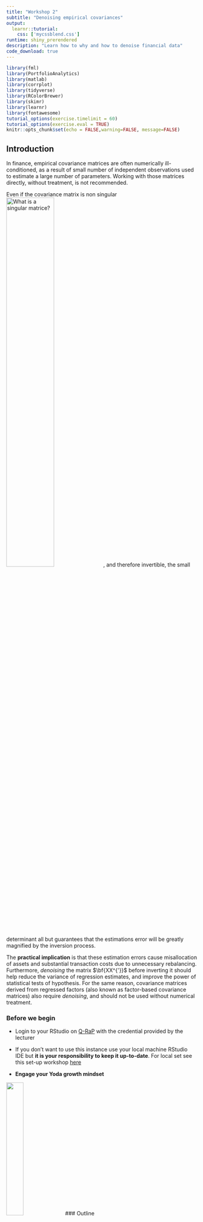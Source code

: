 ```yaml
---
title: "Workshop 2"
subtitle: "Denoising empirical covariances"
output:
  learnr::tutorial:
    css: ['mycssblend.css']
runtime: shiny_prerendered
description: "Learn how to why and how to denoise financial data"
code_download: true
---
```


```r
library(fml)
library(PortfolioAnalytics)
library(matlab)
library(corrplot)
library(tidyverse)
library(RColorBrewer)
library(skimr)
library(learnr)
library(fontawesome)
tutorial_options(exercise.timelimit = 60)
tutorial_options(exercise.eval = TRUE)
knitr::opts_chunk$set(echo = FALSE,warning=FALSE, message=FALSE)
```

## Introduction

In finance, empirical covariance matrices are often numerically ill-conditioned, as a result of small number of independent observations used to estimate a large number of parameters.  Working with those matrices directly, without treatment, is not recommended.

Even if the covariance matrix is non singular
![What is a singular matrice?](https://youtu.be/UqyN7-tRS00){width="50%" align="center"}
, and therefore invertible, the small determinant all but guarantees that the estimations error will be greatly magnified by the inversion process.

The **practical implication** is that these estimation errors cause misallocation of assets and substantial transaction costs due to unnecessary rebalancing.  Furthermore, *denoising* the matrix $\bf{XX^{'}}$ before inverting it should help reduce the variance of regression estimates, and improve the power of statistical tests of hypothesis.  For the same reason, covariance matrices derived from regressed factors (also known as factor-based covariance matrices) also require *denoising*, and should not be used without numerical treatment.  

### Before we begin
* Login to your RStudio on [Q-RaP](https://q-rap.qub.ac.uk:8787) with the credential provided by the lecturer
* If you don't want to use this instance use your local machine RStudio IDE but **it is your responsibility to keep it up-to-date**. For local set see this set-up workshop [here](https://q-rap.qub.ac.uk/set-up/)

* **Engage your Yoda growth mindset**

![](https://l.imgt.es/resource-preview-imgs/436d1438-0fa0-419f-b0fa-5923410ec22f%2Fyodagmmeme.crop_414x311_50%2C1.preview.jpg){width="30%"}
### Outline

In this workshop you can learn:

* First time set-up of git on Q-RaP RStudio 
* Creating fake portfolio data
* Examine correlations of the fake portfolio data
* Creating a function in R
* Setting up functions in R to *denoise* data using the Marcenko-Pastur distribution

### Tools you will use

* Queen' Management School Remote Analytics Desktop 
1. [Q-RaP RStudio](https://q-rap.qub.ac.uk:8787) Or your local RStudio IDE
2. [Q-RaP RStudio Connect](https://q-rap.qub.ac.uk) 

I have preloaded the packages for this tutorial with 

```
library(tidyverse) # loads dplyr, ggplot2, and others
library(PortfolioAnalytics)
library(matlab)
library(fontawesome)
library(corrplot)
library(RColorBrewer)
library(skimr)
library(fml)
```

## Git integration

### Ex 1: First time set-up

* Register for account on GitHub (https://github.com/). We recommend using a username that incorporates your name (barryquinn1,ckelly66)

* If you haven't already click on this invite https://classroom.github.com/a/GCR_J0yx to clone the repository for workshop 1.

### Ex 2: Create RStudio project using Git

* Log in to [Q-RaP RStudio](https://q-rap.qub.ac.uk:8787) and begin to create a new project using a git repository

![Use this video for guidance on the above set-up](https://vimeo.com/511197952){width="50%"}

* If it is your first time using git you need to run the following in the `Terminal` console, then repeat step 4

```bash
git config --global user.email "<your github email>"
# This is the email you used to register with GitHub.
git config --global user.name "<your github username>"
```

## Simulating fake data
In quantitative finance we do not have a laboratory where we can securely experiment in an environment that is controlled.  Most financial research is carried out on *Real* or **Big World** data which is complex, misbehaves and are uncontrollable.  Experimentation in finance is achieved by simulating **Small World** data with know statistical properties which can be controlled.

Portfolio data from the **Big World** is usually insufficient to produce meaningful results, this insufficiency can be illustrated but create some **Small World** random data.  

### Ex 1: Fake portfolio data

>Creates a portfolio in independently and identically distributed *fake* stock returns. Click `Run Code` to see a fake portfolio created:

```r
stocks=20
trading_days=40
fake_port <- array(
  rnorm(trading_days*stocks,
        mean = 0.01,sd = 0.01),
  dim = c(trading_days,stocks)) %>% 
  as.tibble()
fake_port %>% skim()
```

> Describe the data?

**The data is a sample of individual and identically distributed stock returns for 20 stocks over 40 trading days. The sample is drawn from a random normal distribution with mean 0.01 and standard deviation 0.01.  This is the assumed data generating process of daily stock returns that the analyst has postulated.**

### Ex 3: Test your knowledge

```r
question("what do you expect the correlation matrix of these portfolio to look like if the are drawn to be independent and identically distributed ?",
  answer("I expect there to be no pairwise correlation as the data is random"),
  answer("I expect there to be some real pairwise correlation as the data is random"),
  answer("I expect there to be some spurious pairwise correlation as the data is random", correct = TRUE),
  answer("I expect there to boe some real pairwise correlation as the data is nonrandom")
  ,allow_retry = TRUE
)
```
<div id="random-hint">
**Hint:** use `?rnorm()` in the console to understand the output of this function 
</div>

##  Code pipes `%>%`
Firstly, I will introduce the process of piping code in R.  The point of the pipe is to help you write code in a way that is easier to read and understand. To see why the pipe is so useful, we’re going to explore a number of ways of writing the same code.  The pipe operator in R is `%>%` from the `magrittr` pacakge. For more details see [Hadley 2020 "R for Data Science) Chapter 18](https://r4ds.had.co.nz/pipes.html?q=piping#piping-alternatives)

* An algorithm for my morning routine
```
leave_home(get_dressed(get_out_of_bed(wake_up(me,time="6:30"),side="left"),trousers=TRUE,shirt=TRUE),car=FALSE,bike=TRUE,pandemic=FALSE)
```
* With piping
```
me %>%
  wake_up(time="6:30") %>%
  get_out_of_bed(side="left") %>%
  get_dressed(trousers=TRUE,shirt=TRUE) %>%
  leave_house(car=FALSE,bike=TRUE,pandemic=FALSE)
```
So the piping operator allows the code to be more readable and logic.

### Your turn

> Rearrange this code using piping

```r
## Recode this using piping 
summarise(group_by(mutate(fake_port,Type="Fake"),by="Type"),meanV1=mean(V1))
```

```r
## Recode this using piping 
fake_port %>%
  mutate(Type="Fake") 
```

```r
## Recode this using piping 
fake_port %>%
  mutate(Type="Fake") %>%
  group_by(Type)
```

```r
## Recode this using piping 
fake_port %>%
  mutate(Type="Fake") %>%
  group_by(Type) %>%
  summarise(meanV1=mean(V1))
```


## Pairwise correlation of fake data

Given the fake portfolio was created by drawing independent and identically distributed random normal observations, by definition there should be no correlation between the fake stock returns.  

Write some code to evaluate and visualise the correlation of the fake portfolio returns which can be access in the object `fake_port`

```r

```

```r
cor(fake_port)
```

```r
cor(fake_port) %>%
  corrplot()
```

```r
cor(fake_port) %>%
  corrplot(type="upper",
           method = "number",
           order="hclust",
           col=brewer.pal(n=8, name="RdYlBu"))
```

## Building `r fa("r-project")` functions

### Ex 1: simple function

R, at its heart, is a high level functional programming (FP) language. This means that it provides many tools for the creation and manipulation of functions.
> Write a function to add two numbers together then test the function with numbers 1 and 2

```r
add_numbers <- function(a, b) {
  
}
```

```r
# Write a function to add two numbers together
add_numbers <- function(a, b) {
 a + b 
}
add_numbers(1,2)
```

### Ex 2: Advanced function 

>Create a function in R for marcenko pastur distribution estimates

The Marcenko-Pastur distribution can be defined as:

$$\rho\left(\lambda  \right) = 
    \begin{cases} 
      \frac{T}{N}\frac{\sqrt {\left( {{\lambda _{+}} - \lambda} \right)\left( {\lambda  - {\lambda _{- }}} \right)}}{2\pi \lambda {\sigma ^2}}, & \text{if } \lambda \in [\lambda _{+},\lambda _{-}] \\
      0, & \text{if } \lambda \notin [\lambda _{+},\lambda _{-}]
     \end{cases}$$

where the maximum expected eigenvalue is $\lambda_{+}=\sigma^2(1+\sqrt{N/T})^2$ and the minimum expected eigenvalue is  $\lambda_{-}=\sigma^2(1-\sqrt{N/T})^2$

The following translates the above maths into `R` code. 
```r
mp_pdf<-function(var,t,m,pts) {
  q=t/m
  eMin<-var*(1-(1./q)^.5)^2 
  eMax<-var*(1+(1./q)^.5)^2 
  eVal<-linspace(eMin,eMax,pts)
  pd<-q/(2*pi*var*eVal)*((eMax-eVal)*(eVal-eMin))^.5
  pdf<-tibble(pd=pd,e=eVal) 
  return(pdf)  
}
```

### Ex 3: Test mp_pdf

> Test function to create the Marcenko Pastur distribution for the fake portfolio when the variance=1.  

```r
mp_pdf<-function(var,t,m,pts) {
  q=t/m
  eMin<-var*(1-(1./q)^.5)^2 
  eMax<-var*(1+(1./q)^.5)^2 
  eVal<-linspace(eMin,eMax,pts)
  pd<-q/(2*pi*var*eVal)*((eMax-eVal)*(eVal-eMin))^.5
  pdf<-tibble(pd=pd,e=eVal) 
  return(pdf)  
}
```

```r
mp<-mp_pdf(1,trading_days,stocks,stocks)
```

### Ex 4: plot distributoin

>Research how the package `ggplot2` works and then attempt to plot the distribution created earlier.

```r
mp %>% 
  ggplot(aes(x=e,y=pd)) + 
  geom_line()
```

